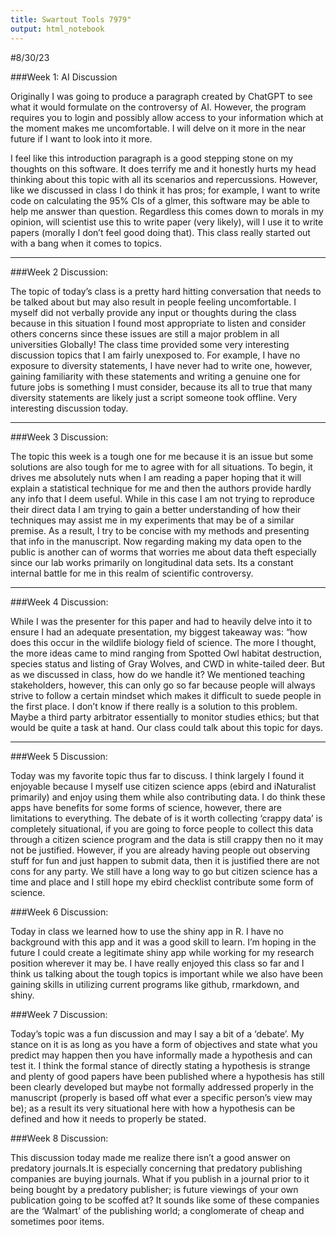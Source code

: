 ---
title: Swartout Tools 7979"
output: html_notebook
---
#8/30/23

###Week 1: AI Discussion 

Originally I was going to produce a paragraph created by ChatGPT to see what it would formulate on the controversy of AI. However, the program requires you to login and possibly allow access to your information which at the moment makes me uncomfortable. I will delve on it more in the near future if I want to look into it more.

I feel like this introduction paragraph is a good stepping stone on my thoughts on this software. It does terrify me and it honestly hurts my head thinking about this topic with all its scenarios and repercussions. However, like we discussed in class I do think it has pros; for example, I want to write code on calculating the 95% CIs of a glmer, this software may be able to help me answer than question. Regardless this comes down to morals in my opinion, will scientist use this to write paper (very likely), will I use it to write papers (morally I don't feel good doing that). This class really started out with a bang when it comes to topics.

---

###Week 2 Discussion:

The topic of today's class is a pretty hard hitting conversation that needs to be talked about but may also result in people feeling uncomfortable. I myself did not verbally provide any input or thoughts during the class because in this situation I found most appropriate to listen and consider others concerns since these issues are still a major problem in all universities Globally! The class time provided some very interesting discussion topics that I am fairly unexposed to. For example, I have no exposure to diversity statements, I have never had to write one, however, gaining familiarity with these statements and writing a genuine one for future jobs is something I must consider, because its all to true that many diversity statements are likely just a script someone took offline. Very interesting discussion today.

---

###Week 3 Discussion:

The topic this week is a tough one for me because it is an issue but some solutions are also tough for me to agree with for all situations. To begin, it drives me absolutely nuts when I am reading a paper hoping that it will explain a statistical technique for me and then the authors provide hardly any info that I deem useful. While in this case I am not trying to reproduce their direct data I am trying to gain a better understanding of how their techniques may assist me in my experiments that may be of a similar premise. As a result, I try to be concise with my methods and presenting that info in the manuscript. Now regarding making my data open to the public is another can of worms that worries me about data theft especially since our lab works primarily on longitudinal data sets. Its a constant internal battle for me in this realm of scientific controversy.

---

###Week 4 Discussion:

While I was the presenter for this paper and had to heavily delve into it to ensure I had an adequate presentation, my biggest takeaway was: "how does this occur in the wildlife biology field of science. The more I thought, the more ideas came to mind ranging from Spotted Owl habitat destruction, species status and listing of Gray Wolves, and CWD in white-tailed deer. But as we discussed in class, how do we handle it? We mentioned teaching stakeholders, however, this can only go so far because people will always strive to follow a certain mindset which makes it difficult to suede people in the first place. I don't know if there really is a solution to this problem. Maybe a third party arbitrator essentially to monitor studies ethics; but that would be quite a task at hand. Our class could talk about this topic for days. 

--- 

###Week 5 Discussion:

Today was my favorite topic thus far to discuss. I think largely I found it enjoyable because I myself use citizen science apps (ebird and iNaturalist primarily) and enjoy using them while also contributing data. I do think these apps have benefits for some forms of science, however, there are limitations to everything. The debate of is it worth collecting 'crappy data' is completely situational, if you are going to force people to collect this data through a citizen science program and the data is still crappy then no it may not be justified. However, if you are already having people out observing stuff for fun and just happen to submit data, then it is justified there are not cons for any party. We still have a long way to go but citizen science has a time and place and I still hope my ebird checklist contribute some form of science. 

###Week 6 Discussion:

Today in class we learned how to use the shiny app in R. I have no background with this app and it was a good skill to learn. I'm hoping in the future I could create a legitimate shiny app while working for my research position wherever it may be. I have really enjoyed this class so far and I think us talking about the tough topics is important while we also have been gaining skills in utilizing current programs like github, rmarkdown, and shiny. 

###Week 7 Discussion: 

Today's topic was a fun discussion and may I say a bit of a 'debate'. My stance on it is as long as you have a form of objectives and state what you predict may happen then you have informally made a hypothesis and can test it. I think the formal stance of directly stating a hypothesis is strange and plenty of good papers have been published where a hypothesis has still been clearly developed but maybe not formally addressed properly in the manuscript (properly is based off what ever a specific person's view may be); as a result its very situational here with how a hypothesis can be defined and how it needs to properly be stated. 

###Week 8 Discussion:

This discussion today made me realize there isn't a good answer on predatory journals.It is especially concerning that predatory publishing companies are buying journals. What if you publish in a journal prior to it being bought by a predatory publisher; is future viewings of your own publication going to be scoffed at? It sounds like some of these companies are the 'Walmart' of the publishing world; a conglomerate of cheap and sometimes poor items.
